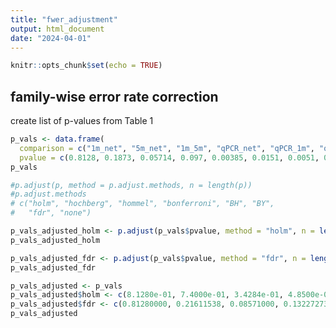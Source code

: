 ```yaml
---
title: "fwer_adjustment"
output: html_document
date: "2024-04-01"
---
```


```r
knitr::opts_chunk$set(echo = TRUE)
```

## family-wise error rate correction

create list of p-values from Table 1

```r
p_vals <- data.frame(
  comparison = c("1m_net", "5m_net", "1m_5m", "qPCR_net", "qPCR_1m", "qPCR_5m", "ELISA_net", "ELISA_1m", "ELISA_5m", "ELISA_qPCR", "MBA_net", "MBA_1m", "MBA_5m", "MBA_qPCR", "MBA_ELISA"),
  pvalue = c(0.8128, 0.1873, 0.05714, 0.097, 0.00385, 0.0151, 0.0051, 0.185, 0.000118, 0.011, 0.000452, 0.218, 7.76e-07, 0.0157, 4.94e-07))
p_vals
```

```r
#p.adjust(p, method = p.adjust.methods, n = length(p))
#p.adjust.methods
# c("holm", "hochberg", "hommel", "bonferroni", "BH", "BY",
#   "fdr", "none")

p_vals_adjusted_holm <- p.adjust(p_vals$pvalue, method = "holm", n = length(p_vals$pvalue))
p_vals_adjusted_holm

p_vals_adjusted_fdr <- p.adjust(p_vals$pvalue, method = "fdr", n = length(p_vals$pvalue))
p_vals_adjusted_fdr
```

```r
p_vals_adjusted <- p_vals
p_vals_adjusted$holm <- c(8.1280e-01, 7.4000e-01, 3.4284e-01, 4.8500e-01, 4.2350e-02, 1.2080e-01, 5.1000e-02, 7.4000e-01, 1.5340e-03, 9.9000e-02, 5.4240e-03, 7.4000e-01, 1.0864e-05, 1.2080e-01, 7.4100e-06)
p_vals_adjusted$fdr <- c(0.81280000, 0.21611538, 0.08571000, 0.13227273, 0.01155000, 0.02616667, 0.01275000, 0.21611538, 0.00059000, 0.02357143, 0.00169500, 0.23357143, 0.00000582, 0.02616667, 0.00000582)
p_vals_adjusted
```
